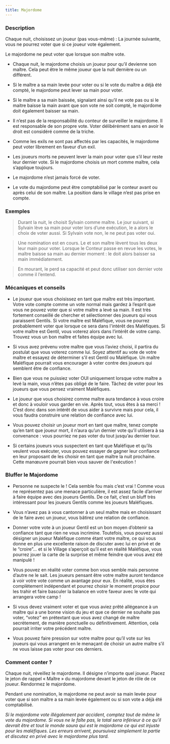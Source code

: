 ```yaml
---
title: Majordome
---
```



<Role MAJORDOME header />

### Description

Chaque nuit, choisissez un joueur (pas vous-même) : La journée suivante, vous ne pourrez voter que si ce joueur vote également.

Le majordome ne peut voter que lorsque son maître vote.

-	Chaque nuit, le majordome choisis un joueur pour qu’il devienne son maître. Cela peut être le même joueur que la nuit dernière ou un différent.

-	Si le maître a sa main levée pour voter ou si le vote du maître a déjà été compté, le majordome peut lever sa main pour voter.

-	Si le maître a sa main baissée, signalant ainsi qu’il ne vote pas ou si le maitre baisse la main avant que son vote ne soit compté, le majordome doit également baisser sa main.

-	Il n’est pas de la responsabilité du conteur de surveiller le majordome. Il est responsable de son propre vote. Voter délibérément sans en avoir le droit est considéré comme de la triche.

-	Comme les exils ne sont pas affectés par les capacités, le majordome peut voter librement en faveur d’un exil.

-	Les joueurs morts ne peuvent lever la main pour voter que s’il leur reste leur dernier vote. Si le majordome choisis un mort comme maître, cela s’applique toujours.

-	Le majordome n’est jamais forcé de voter.

-	Le vote du majordome peut être comptabilisé par le conteur avant ou après celui de son maître. La position dans le village n’est pas prise en compte.

### Exemples
> Durant la nuit, le <Role MAJORDOME /> choisit Sylvain comme maître. Le jour suivant, si Sylvain lève sa main pour voter lors d’une exécution, le <Role MAJORDOME /> a alors le choix de voter aussi. Si Sylvain vote non, le <Role MAJORDOME /> ne peut pas voter oui.

> Une nomination est en cours. Le <Role MAJORDOME /> et son maître lèvent tous les deux leur main pour voter. Lorsque le Conteur passe en revue les votes, le maître baisse sa main au dernier moment : le <Role MAJORDOME /> doit alors baisser sa main immédiatement.

> En mourant, le <Role MAJORDOME /> perd sa capacité et peut donc utiliser son dernier vote comme il l’entend.


### Mécaniques et conseils
- Le joueur que vous choisissez en tant que maître est très important. Votre vote compte comme un vote normal mais gardez à l’esprit que vous ne pouvez voter que si votre maître a levé sa main. Il est très fortement conseillé de chercher et sélectionner des joueurs qui vous paraissent Gentils. Si votre maître est Maléfique, vous ne pourrez probablement voter que lorsque ce sera dans l'intérêt des Maléfiques.  Si votre maître est Gentil, vous voterez alors dans l’intérêt de votre camp. Trouvez vous un bon maître et faites équipe avec lui.

- Si vous avez prévenu votre maître que vous l’aviez choisi, il partira du postulat que vous voterez comme lui. Soyez attentif au vote de votre maître et essayez de déterminer s’il est Gentil ou Maléfique. Un maître Maléfique pourrait vous encourager à voter contre des joueurs qui semblent être de confiance.

- Bien que vous ne puissiez voter OUI uniquement lorsque votre maître a levé la main, vous n’êtes pas obligé de le faire. Tâchez de voter pour les joueurs que vous pensez vraiment Maléfiques.

- Le joueur que vous choisirez comme maître aura tendance à vous croire et donc à vouloir vous garder en vie. Après tout, vous êtes à sa merci ! C’est donc dans son intérêt de vous aider à survivre mais pour cela, il vous faudra construire une relation de confiance avec lui.

- Vous pouvez choisir un joueur mort en tant que maître, tenez compte qu’en tant que joueur mort, il n’aura qu’un dernier vote qu’il utilisera à sa convenance : vous pourriez ne pas voter du tout jusqu’au dernier tour.

- Si certains joueurs vous suspectent en tant que Maléfique et qu’ils veulent vous exécuter, vous pouvez essayer de gagner leur confiance en leur proposant de les choisir en tant que maître la nuit prochaine. Cette manœuvre pourrait bien vous sauver de l'exécution !


### Bluffer le Majordome
- Personne ne suspecte le <Role MAJORDOME /> ! Cela semble fou mais c’est vrai ! Comme vous ne représentez pas une menace particulière, il est assez facile d’arriver à faire équipe avec des joueurs Gentils. De ce fait, c’est un bluff très intéressant pour les joueurs Gentils comme les joueurs Maléfiques.

- Vous n’avez pas à vous cantonner à un seul maître mais en choisissant de le faire avec un joueur, vous bâtirez une relation de confiance.

- Donner votre vote à un joueur Gentil est un bon moyen d’obtenir sa confiance tant que rien ne vous incrimine. Toutefois, vous pouvez aussi désigner un joueur Maléfique comme étant votre maître, ce qui vous donne en plus une excellente raison de discuter avec lui en privé et de le “croire”… et si le Village s’aperçoit qu’il est en réalité Maléfique, vous pourrez jouer la carte de la surprise et même feindre que vous avez été manipulé !

- Vous pouvez en réalité voter comme bon vous semble mais personne d’autre ne le sait. Les joueurs pensant être votre maître auront tendance à voir votre vote comme un avantage pour eux. En réalité, vous êtes complètement indépendant et pourrez choisir le moment propice pour les trahir et faire basculer la balance en votre faveur avec le vote qui arrangera votre camp !

- Si vous devez vraiment voter et que vous aviez prêté allégeance à un maître qui a une bonne vision du jeu et que ce dernier ne souhaite pas voter, “votez” en prétextant que vous avez changé de maître secrètement, de manière ponctuelle ou définitivement. Attention, cela pourrait irriter votre précédent maître.

- Vous pouvez faire pression sur votre maître pour qu’il vote sur les joueurs qui vous arrangent en le menaçant de choisir un autre maître s’il ne vous laisse pas voter pour ces derniers.

### Comment conter ?

Chaque nuit, réveillez le majordome. Il désigne n’importe quel joueur. Placez le jeton de rappel « Maître » du majordome devant le jeton de rôle de ce joueur. Rendormez le majordome.

Pendant une nomination, le majordome ne peut avoir sa main levée pour voter que si son maître a sa main levée également ou si son vote a déjà été comptabilisé.

_Si le majordome vote illégalement par accident, comptez tout de même le vote du majordome. Si vous ne le faîte pas, le total sera inférieur à ce qu’il devrait être et tout le monde saura qui est le majordome ce qui est injuste pour les maléfiques. Les erreurs arrivent, poursuivez simplement la partie et discutez en privé avec le majordome plus tard._

